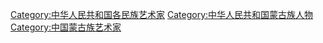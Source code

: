 [[Category:中华人民共和国各民族艺术家|Category:中华人民共和国各民族艺术家]]
[[Category:中华人民共和国蒙古族人物|Category:中华人民共和国蒙古族人物]]
[[Category:中国蒙古族艺术家|Category:中国蒙古族艺术家]]